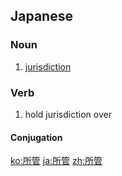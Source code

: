==Japanese==
{{ja-kanjitab|所|管}}

===Noun===
{{ja-noun|しょかん}}

# [[jurisdiction]]

===Verb===
{{ja-verb-suru|k|hira=しょかん|rom=shokan}}

# hold jurisdiction over

====Conjugation====
{{ja-suru|所管|しょかん|shokan}}

[[ko:所管]]
[[ja:所管]]
[[zh:所管]]